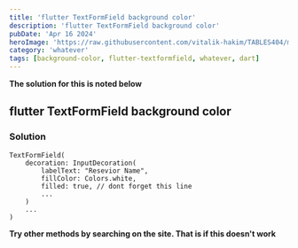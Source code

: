 ```yaml
---
title: 'flutter TextFormField background color'
description: 'flutter TextFormField background color'
pubDate: 'Apr 16 2024'
heroImage: 'https://raw.githubusercontent.com/vitalik-hakim/TABLES404/main/error_b/misc.png'
category: 'whatever'
tags: [background-color, flutter-textformfield, whatever, dart]
---
```


**The solution for this is noted below**

## flutter TextFormField background color

### Solution

```whatever
TextFormField(
	decoration: InputDecoration(
    	labelText: "Resevior Name",
        fillColor: Colors.white,
        filled: true, // dont forget this line
        ...
    )
    ...
)
```

**Try other methods by searching on the site. That is if this doesn't work**
